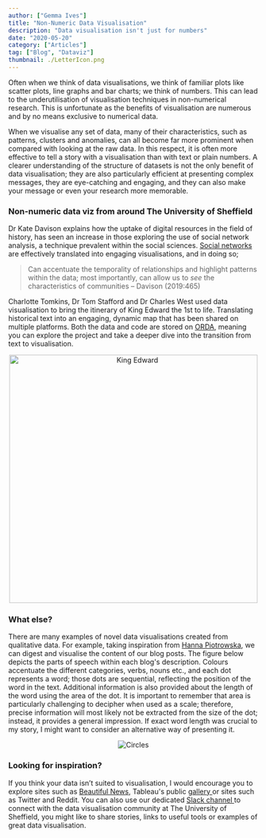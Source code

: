 ```yaml
---
author: ["Gemma Ives"]
title: "Non-Numeric Data Visualisation"
description: "Data visualisation isn't just for numbers"
date: "2020-05-20"
category: ["Articles"]
tag: ["Blog", "Dataviz"]
thumbnail: ./LetterIcon.png
---
```

Often when we think of data visualisations, we think of familiar plots like scatter plots, line graphs and bar charts; we think of numbers.
This can lead to the underutilisation of visualisation techniques in non-numerical research.
This is unfortunate as the benefits of visualisation are numerous and by no means exclusive to numerical data.

When we visualise any set of data, many of their characteristics, such as patterns, clusters and anomalies, can all become far more prominent when compared with looking at the raw data.
In this respect, it is often more effective to tell a story with a visualisation than with text or plain numbers.
A clearer understanding of the structure of datasets is not the only benefit of data visualisation; 
they are also particularly efficient at presenting complex messages, they are eye-catching and engaging, and they can also make your message or even your research more memorable.

### Non-numeric data viz from around The University of Sheffield
Dr Kate Davison explains how the uptake of digital resources in the field of history,
has seen an increase in those exploring the use of social network analysis,
a technique prevalent within the social sciences. <a href="https://www.data-to-viz.com/graph/network.html"> Social networks</a>
are effectively translated into engaging visualisations, and in doing so;

> Can accentuate the temporality of relationships and highlight patterns within the data; most importantly,
 can allow us to *see* the characteristics of communities – Davison (2019:465)

Charlotte Tomkins, Dr Tom Stafford and Dr Charles West used data visualisation to
bring the itinerary of King Edward the 1st to life. Translating historical text into an engaging, dynamic map that has
been shared on multiple platforms. Both the data and code are stored on <a href="https://doi.org/10.15131/shef.data.8948699.v1"> ORDA</a>, meaning
you can explore the project and take a deeper dive into the transition from text to visualisation.

<div class="img-container" align="center">
  <img src="/edward_itineraryCUMULATIVE.gif" alt="King Edward" width="500"/>
</div>

### What else?
There are many examples of novel data visualisations created from qualitative data.
For example, taking inspiration from <a href="https://www.behance.net/gallery/83315693/Italo-Calvino-text-data-data-visualization-book"> Hanna Piotrowska</a>,
we can digest and visualise the content of our blog posts. The figure below depicts the parts of speech within each blog's description.
Colours accentuate the different categories, verbs, nouns etc., and each dot represents a word; those dots are sequential, reflecting the position of the word in the text.
Additional information is also provided about the length of the word using the area of the dot. It is important to remember that area is particularly
challenging to decipher when used as a scale; therefore, precise information will most likely not be extracted from the size of the dot; instead, it provides a general impression.
If exact word length was crucial to my story, I might want to consider an alternative way of presenting it.

<div class="img-container" align="center">
  <img src="./BlogBreakdown.png" alt="Circles"/>
</div>

### Looking for inspiration?

If you think your data isn’t suited to visualisation, I would encourage you to explore sites
such as <a href="https://informationisbeautiful.net/beautifulnews/">Beautiful News</a>, Tableau's
public <a href="https://public.tableau.com/en-gb/gallery/?tab=viz-of-the-day&type=viz-of-the-day">gallery </a>
or sites such as Twitter and Reddit.
You can also use our dedicated <a href="https://join.slack.com/t/shef-dataviz/signup">Slack channel </a>to connect with the data visualisation community at The University of Sheffield,
you might like to share stories, links to useful tools or examples of great data visualisation.
